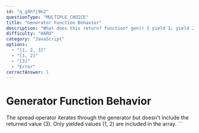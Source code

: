 ```yaml
---
id: "q_g4h7j9k2"
questionType: "MULTIPLE_CHOICE"
title: "Generator Function Behavior"
description: "What does this return? function* gen() { yield 1; yield 2; return 3; } const g = gen(); [...g];"
difficulty: "HARD"
category: "JavaScript"
options:
  - "[1, 2, 3]"
  - "[1, 2]"
  - "[3]"
  - "Error"
correctAnswer: 1
---
```


# Generator Function Behavior

The spread operator iterates through the generator but doesn't include the returned value (3). Only yielded values (1, 2) are included in the array.
\`\`\`
